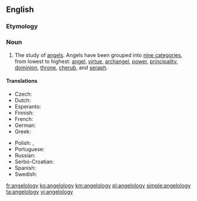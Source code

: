 ==English==

===Etymology===
{{suffix|Angel|ology|lang=en}}

===Noun===
{{en-noun|~|angelologies}}

# The study of [[angel]]s. Angels have been grouped into [[w:Christian angelic hierarchy|nine categories]], from lowest to highest: [[angel]], [[virtue]], [[archangel]], [[power]], [[principality]], [[dominion]], [[throne]], [[cherub]], and [[seraph]].

====Translations====
{{trans-top|study of angels}}
* Czech: {{t|cs|angelologie}}
* Dutch: {{t+|nl|angelologie}}
* Esperanto: {{t|eo|anĝelologio}}
* Finnish: {{t|fi|enkelioppi}}
* French: {{t+|fr|angélologie}}
* German: {{t+|de|Angelologie|f}}
* Greek: {{t+|el|αγγελολογία|f|sc=Grek}}
{{trans-mid}}
* Polish: {{t+|pl|angelologia|f}}, {{t+|pl|angeologia|f}}
* Portuguese: {{t|pt|angelologia|f}}
* Russian: {{t|ru|ангелоло́гия|f}}
* Serbo-Croatian: {{t+|sh|angelologija|f}}
* Spanish: {{t|es|angelología|f}}
* Swedish: {{t|sv|angelologi}}
{{trans-bottom}}

[[fr:angelology]]
[[ko:angelology]]
[[km:angelology]]
[[pl:angelology]]
[[simple:angelology]]
[[ta:angelology]]
[[vi:angelology]]